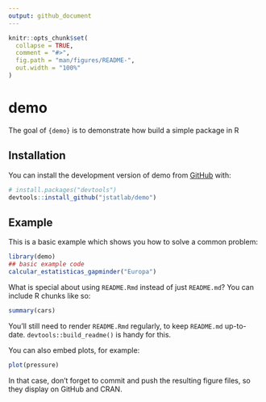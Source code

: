 ```yaml
---
output: github_document
---
```


<!-- README.md is generated from README.Rmd. Please edit that file -->

```r
knitr::opts_chunk$set(
  collapse = TRUE,
  comment = "#>",
  fig.path = "man/figures/README-",
  out.width = "100%"
)
```

# demo

<!-- badges: start -->

<!-- badges: end -->

The goal of `{demo}` is to demonstrate how build a simple package in R

## Installation

You can install the development version of demo from [GitHub](https://github.com/) with:

``` r
# install.packages("devtools")
devtools::install_github("jstatlab/demo")
```

## Example

This is a basic example which shows you how to solve a common problem:

```r
library(demo)
## basic example code
calcular_estatisticas_gapminder("Europa")
```

What is special about using `README.Rmd` instead of just `README.md`? You can include R chunks like so:

```r
summary(cars)
```

You'll still need to render `README.Rmd` regularly, to keep `README.md` up-to-date. `devtools::build_readme()` is handy for this.

You can also embed plots, for example:

```r
plot(pressure)
```

In that case, don't forget to commit and push the resulting figure files, so they display on GitHub and CRAN.
